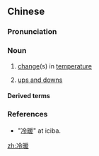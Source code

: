==Chinese==
{{zh-forms}}

===Pronunciation===
{{zh-pron
|m=lěngnuǎn
|c=laang5 nyun5
|mn=léng-loán
|cat=n
}}

===Noun===
{{zh-noun}}

# [[change]](s) in [[temperature]]
# {{lb|zh|figuratively}} [[ups and downs]]

====Derived terms====
{{zh-der|人情冷暖}}

===References===
* "[http://www.iciba.com/%E5%86%B7%E6%9A%96 冷暖]" at iciba.

[[zh:冷暖]]